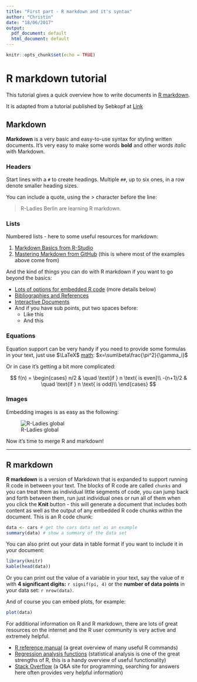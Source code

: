 ```yaml
---
title: "First part - R markdown and it's syntax"
author: "Christin"
date: "18/06/2017"
output:
  pdf_document: default
  html_document: default
---
```


```r
knitr::opts_chunk$set(echo = TRUE)
```

# R markdown tutorial 

This tutorial gives a quick overview how to write documents in 
[R markdown](http://rmarkdown.rstudio.com).

It is adapted from a tutorial published by Sebkopf at
[Link](https://gist.github.com/sebkopf)

## Markdown

**Markdown** is a very basic and easy-to-use syntax for styling written documents.
It's very easy to make some words **bold** and other words *italic* with Markdown.

### Headers

Start lines with a `#` to create headings. Multiple `##`, up to six ones, in a 
row denote smaller heading sizes.

You can include a quote, using the > character before the line:

> R-Ladies Berlin are learning R markdown.

### Lists

Numbered lists - here to some useful resources for markdown:

1. [Markdown Basics from R-Studio](http://rmarkdown.rstudio.com/authoring_basics.html)
1. [Mastering Markdown from GitHub](https://guides.github.com/features/mastering-markdown/) (this is where most of the examples above come from)

And the kind of things you can do with R markdown
if you want to go beyond the basics:

- [Lots of options for embedded R code](http://rmarkdown.rstudio.com/authoring_rcodechunks.html) (more details below)
- [Bibliographies and References](http://rmarkdown.rstudio.com/authoring_bibliographies_and_citations.html)
- [Interactive Documents](http://rmarkdown.rstudio.com/authoring_shiny.html)
- And if you have sub points, put two spaces before:
    - Like this
    - And this

### Equations

Equation support can be very handy if you need to provide some formulas in your
text, just use $\LaTeX$ [math](https://en.wikibooks.org/wiki/LaTeX/Mathematics): $x=\sum\beta\frac{\pi^2}{\gamma_i}$

Or in case it's getting a bit more complicated:

$$
f(n) =
  \begin{cases}
    n/2       & \quad \text{if } n \text{ is even}\\
    -(n+1)/2  & \quad \text{if } n \text{ is odd}\\
  \end{cases}
$$

### Images

Embedding images is as easy as the following:

![R-Ladies global](https://rladies.org/wp-content/uploads/2016/12/R-LadiesGlobal.png)

Now it's time to merge R and markdown!

------

## R markdown

**R markdown** is a version of Markdown that is expanded to support running R code
in between your text. The blocks of R code are called `chunks` and you can treat
them as individual little segments of code, you can jump back and forth between them,
run just individual ones or run all of them when you click the **Knit** button - this
will generate a document that includes both content as well as the output of any
embedded R code chunks within the document. This is an R code chunk:

```r
data <- cars # get the cars data set as an example
summary(data) # show a summary of the data set
```

You can also print out your data in table format if you want to include it in
your document:

```r
library(knitr)
kable(head(data))
```

Or you can print out the value of a variable in your text, say the value of $\pi$
with **4 significant digits:** `r signif(pi, 4)` or the **number of data points** in
your data set: `r nrow(data)`.

And of course you can embed plots, for example:

```r
plot(data)
```

For additional information on R and R markdown, there are lots of great resources
on the internet and the R user community is very active and extremely helpful. 

 - [R reference manual](http://cran.r-project.org/doc/contrib/Short-refcard.pdf) (a great overview of many useful R commands)
 - [Regression analysis functions](http://cran.r-project.org/doc/contrib/Ricci-refcard-regression.pdf) (statistical analysis is one of the great strengths of R, this is a handy overview of useful functionality)
 - [Stack Overflow](http://stackoverflow.com/) (a Q&A site for programming, searching for answers here often provides very helpful information)
